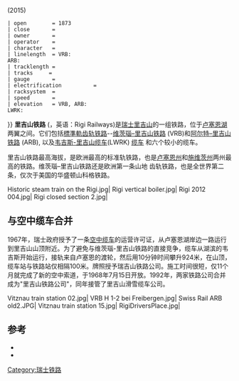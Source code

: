 {{Infobox rail line
 | box_width   = 350px
 | name        = 里吉山铁路
 | native_name = Rigi Bahnen
 | image       = Rigi Bahnen, Rigi Staffel.jpg
 | image_width = 300px
 | caption     =  
 | type        = VRB, ARB: [[齿轨铁路|齿轨铁路]]<br/>LWRK, LKR, LORB, LKüS, LVH, LVW, LBU: [[空中缆车|空中缆车]]
 | system      = 里吉山铁路
 | status      = 运营中
 | locale      = [[卢塞恩州|卢塞恩州]]/[[施维茨州|施维茨州]], [[瑞士|瑞士]]
 | start       = VRB: [[维茨瑙|维茨瑙]]<br/>ARB:阿尔特-戈尔道<br/>LWRK: [[韦吉斯|韦吉斯]]<br/>LKR: Kräbel LKR<br/>LORB: Gersau Gschwend<br/>LKüS: Küssnacht am Rigi LKüS<br/>LVH: ''Buholz Vitznau LVH''<ref name=NotGeoIV group=note>Not part of the official list of public transport stops (GeoIV-ID 98.2)</ref><br/>LVW: ''Buholz Vitznau LVW''<ref name=NotGeoIV group=note/><br/>LBU: Brunnen, Seilbahn Urmiberg
 | end         = VRB, ARB: Rigi Kulm<br/>LWRK: Rigi Kaltbad<br/>LKR: Rigi Scheidegg<br/>LORB: Burggeist (Rigi Scheidegg)<br/>LKüS: Seebodenalp<br/>LVH: ''Hiterbergen''<ref name=NotGeoIV group=note/><br/>LVW: ''Wissifluh''<ref name=NotGeoIV group=note/><br/>LBU: ''Timpelweid''<ref name=NotGeoIV group=note/><ref>{{cite map |url=https://s.geo.admin.ch/6eb6d975e9 |title=Rigi map with public transport stops (according Swiss Federal Office of Transport, data (GeoIV-ID 98.2) from 2015-12-13) |publisher=Swiss Federal Office for Topography – swisstopo |type=online version |via=geo.admin.ch |scale=1:100 000 |date=2006–2012 |location=Wabern, Switzerland |accessdate=2016-10-03}}</ref>
 | stations    = 27
 | routes      = 9
 | daily_ridership   = {{#expr:  1569632/365 round 0}} (2015)
 | open        = 1873
 | close       =
 | owner       = 
 | operator    = 
 | character   = 
 | linelength  = VRB: {{convert|5|km|abbr=on}}<br>ARB: {{convert|6.8|km|1|abbr=on}}
 | tracklength = 
 | tracks     = 
 | gauge       = {{RailGauge|sg|allk=on}}
 | electrification          = 
 | racksystem  = 
 | speed       = 
 | elevation   = VRB, ARB: {{convert|1748|m|sigfig=4|abbr=on}}<br>LWRK: {{convert|1424|m|sigfig=4|abbr=on}} 
}}
'''里吉山铁路''' ({{lang-de|Rigi Bahnen}}，英语：Rigi Railways)是[[瑞士|瑞士]][[里吉山|里吉山]]的一组铁路，位于[[卢塞恩湖|卢塞恩湖]]两翼之间。它们包括[[標準軌|標準軌]][[齿轨铁路|齿轨铁路]]--[[维茨瑙–里吉山铁路|维茨瑙–里吉山铁路]] (VRB)和[[阿尔特–里吉山铁路|阿尔特–里吉山铁路]] (ARB), 以及[[韦吉斯-里吉山缆车|韦吉斯-里吉山缆车]](LWRK) [[缆车|缆车]] 和六个较小的缆车。

里吉山铁路最高海拔{{convert|1752|m}}，是欧洲最高的标准轨铁路，也是[[卢塞恩州|卢塞恩州]]和[[施维茨州|施维茨州]]两州最高的铁路。维茨瑙–里吉山铁路还是欧洲第一条山地 齿轨铁路，也是全世界第二条，仅次于美国的华盛顿山科格铁路。

<gallery>
Historic steam train on the Rigi.jpg|
Rigi vertical boiler.jpg|
Rigi 2012 004.jpg|
Rigi closed section 2.jpg|
</gallery>

==与空中缆车合并==
1967年，瑞士政府授予了一条[[空中缆车|空中缆车]]的运营许可证，从卢塞恩湖岸边一路运行到里吉山山顶附近。为了避免与维茨瑙-里吉山铁路的直接竞争，缆车从湖滨的韦吉斯开始运行，接轨来自卢塞恩的渡轮，然后用10分钟时间攀升924米，在山顶，缆车站与铁路站仅相隔100米。牌照授予瑞吉山铁路公司。施工时间很短，仅11个月就完成了新的空中索道，于1968年7月15日开放。1992年，两家铁路公司合并成为"里吉山铁路公司"，同年接管了里吉山滑雪缆车公司。
<gallery>
Vitznau train station 02.jpg|
VRB H 1-2 bei Freibergen.jpg|
Swiss Rail ARB old2.JPG|
Vitznau train station 15.jpg|
RigiDriversPlace.jpg|
</gallery>

==参考==
{{reflist|group=note}}
{{Reflist}}
{{Refbegin}}
*{{cite journal |last=Forbes |first=Armitage S. C. |date=November 1902 |title=The Ride Of The Iron Horse |volume=XL |issue=5 |pages=417–427 |url=https://books.google.com/books?id=1gYNAQAAIAAJ&pg=RA6-PA417 |accessdate=2009-08-15 }}
*{{cite book|last=Cole|first=Beverly|title=Trains|publisher=H.F.Ullmann|year=2011|isbn=978-3-8480-0516-1 |location=Potsdam, Germany}}
{{Refend}}
{{coord|47|00|35|N|8|28|59|E|region:CH-LU_type:landmark|display=title}}
[[Category:瑞士铁路|Category:瑞士铁路]]